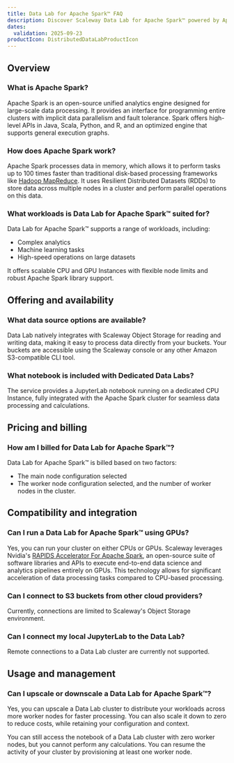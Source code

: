 ```yaml
---
title: Data Lab for Apache Spark™ FAQ
description: Discover Scaleway Data Lab for Apache Spark™ powered by Apache Spark, and how to use it.
dates:
  validation: 2025-09-23
productIcon: DistributedDataLabProductIcon
---
```


## Overview

### What is Apache Spark?

Apache Spark is an open-source unified analytics engine designed for large-scale data processing. It provides an interface for programming entire clusters with implicit data parallelism and fault tolerance. Spark offers high-level APIs in Java, Scala, Python, and R, and an optimized engine that supports general execution graphs.

### How does Apache Spark work?

Apache Spark processes data in memory, which allows it to perform tasks up to 100 times faster than traditional disk-based processing frameworks like [Hadoop MapReduce](https://fr.wikipedia.org/wiki/MapReduce). It uses Resilient Distributed Datasets (RDDs) to store data across multiple nodes in a cluster and perform parallel operations on this data.

### What workloads is Data Lab for Apache Spark™ suited for?

Data Lab for Apache Spark™ supports a range of workloads, including:

- Complex analytics
- Machine learning tasks
- High-speed operations on large datasets

It offers scalable CPU and GPU Instances with flexible node limits and robust Apache Spark library support.

## Offering and availability

### What data source options are available?

Data Lab natively integrates with Scaleway Object Storage for reading and writing data, making it easy to process data directly from your buckets. Your buckets are accessible using the Scaleway console or any other Amazon S3-compatible CLI tool.

### What notebook is included with Dedicated Data Labs?

The service provides a JupyterLab notebook running on a dedicated CPU Instance, fully integrated with the Apache Spark cluster for seamless data processing and calculations.

## Pricing and billing

### How am I billed for Data Lab for Apache Spark™?

Data Lab for Apache Spark™ is billed based on two factors:
- The main node configuration selected
- The worker node configuration selected, and the number of worker nodes in the cluster.

## Compatibility and integration

### Can I run a Data Lab for Apache Spark™ using GPUs?

Yes, you can run your cluster on either CPUs or GPUs. Scaleway leverages Nvidia's [RAPIDS Accelerator For Apache Spark](https://www.nvidia.com/en-gb/deep-learning-ai/software/rapids/), an open-source suite of software libraries and APIs to execute end-to-end data science and analytics pipelines entirely on GPUs. This technology allows for significant acceleration of data processing tasks compared to CPU-based processing.

### Can I connect to S3 buckets from other cloud providers?

Currently, connections are limited to Scaleway's Object Storage environment.

### Can I connect my local JupyterLab to the Data Lab?

Remote connections to a Data Lab cluster are currently not supported.

## Usage and management

### Can I upscale or downscale a Data Lab for Apache Spark™?

Yes, you can upscale a Data Lab cluster to distribute your workloads across more worker nodes for faster processing. You can also scale it down to zero to reduce costs, while retaining your configuration and context.

You can still access the notebook of a Data Lab cluster with zero worker nodes, but you cannot perform any calculations. You can resume the activity of your cluster by provisioning at least one worker node.